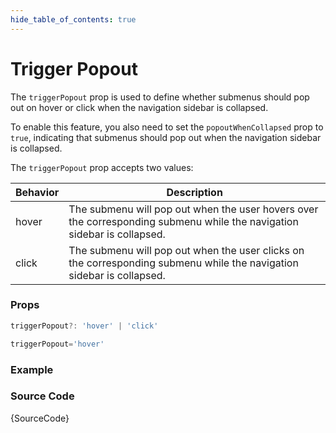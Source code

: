```yaml
---
hide_table_of_contents: true
---
```



# Trigger Popout

The `triggerPopout` prop is used to define whether submenus should pop out on hover or click when the navigation sidebar is collapsed.

To enable this feature, you also need to set the `popoutWhenCollapsed` prop to `true`, indicating that submenus should pop out when the navigation sidebar is collapsed.

The `triggerPopout` prop accepts two values:

| Behavior | Description                                                                                                             |
| -------- | ----------------------------------------------------------------------------------------------------------------------- |
| hover    | The submenu will pop out when the user hovers over the corresponding submenu while the navigation sidebar is collapsed. |
| click    | The submenu will pop out when the user clicks on the corresponding submenu while the navigation sidebar is collapsed.   |

### Props

```ts noCopy
triggerPopout?: 'hover' | 'click'
```

```ts noCopy title='Default Value'
triggerPopout='hover'
```

### Example

<BrowserWindow>
  <Provider>
    <TriggerPopout />
  </Provider>
</BrowserWindow>

### Source Code

<TsToJsCodeSnippet>{SourceCode}</TsToJsCodeSnippet>
